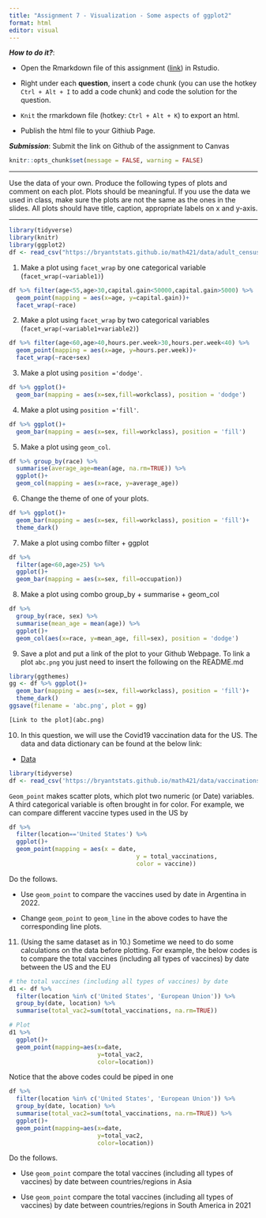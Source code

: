 ```yaml
---
title: "Assignment 7 - Visualization - Some aspects of ggplot2"
format: html
editor: visual
---
```


***How to do it?***:

-   Open the Rmarkdown file of this assignment ([link](assignment7.qmd)) in Rstudio.

-   Right under each **question**, insert a code chunk (you can use the hotkey `Ctrl + Alt + I` to add a code chunk) and code the solution for the question.

-   `Knit` the rmarkdown file (hotkey: `Ctrl + Alt + K`) to export an html.

-   Publish the html file to your Githiub Page.

***Submission***: Submit the link on Github of the assignment to Canvas

```r
knitr::opts_chunk$set(message = FALSE, warning = FALSE)
```

------------------------------------------------------------------------

Use the data of your own. Produce the following types of plots and comment on each plot. Plots should be meaningful. If you use the data we used in class, make sure the plots are not the same as the ones in the slides. All plots should have title, caption, appropriate labels on x and y-axis.

------------------------------------------------------------------------
```r
library(tidyverse)
library(knitr)
library(ggplot2)
df <- read_csv("https://bryantstats.github.io/math421/data/adult_census_missing.csv")
```


1.  Make a plot using `facet_wrap` by one categorical variable (`facet_wrap(~variable1)`)
```r
df %>% filter(age<55,age>30,capital.gain<50000,capital.gain>5000) %>%   ggplot()+
  geom_point(mapping = aes(x=age, y=capital.gain))+
  facet_wrap(~race)
```

2.  Make a plot using `facet_wrap` by two categorical variables (`facet_wrap(~variable1+variable2)`)
```r
df %>% filter(age<60,age>40,hours.per.week>30,hours.per.week<40) %>%   ggplot()+
  geom_point(mapping = aes(x=age, y=hours.per.week))+
  facet_wrap(~race+sex)
```

3.  Make a plot using `position ='dodge'`.
```r
df %>% ggplot()+
  geom_bar(mapping = aes(x=sex,fill=workclass), position = 'dodge')
```

4.  Make a plot using `position ='fill'`.
```r
df %>% ggplot()+
  geom_bar(mapping = aes(x=sex, fill=workclass), position = 'fill')
```

5.  Make a plot using `geom_col`.
```r
df %>% group_by(race) %>% 
  summarise(average_age=mean(age, na.rm=TRUE)) %>% 
  ggplot()+
  geom_col(mapping = aes(x=race, y=average_age))
```

6.  Change the theme of one of your plots.
```r
df %>% ggplot()+
  geom_bar(mapping = aes(x=sex, fill=workclass), position = 'fill')+
  theme_dark()
```

7.  Make a plot using combo filter + ggplot
```r
df %>% 
  filter(age<60,age>25) %>% 
  ggplot()+
  geom_bar(mapping = aes(x=sex, fill=occupation))
```

8.  Make a plot using combo group_by + summarise + geom_col
```r
df %>% 
  group_by(race, sex) %>% 
  summarise(mean_age = mean(age)) %>% 
  ggplot()+
  geom_col(aes(x=race, y=mean_age, fill=sex), position = 'dodge')
```

9.  Save a plot and put a link of the plot to your Github Webpage. To link a plot `abc.png` you just need to insert the following on the README.md
```r
library(ggthemes)
gg <- df %>% ggplot()+
  geom_bar(mapping = aes(x=sex, fill=workclass), position = 'fill')+
  theme_dark()
ggsave(filename = 'abc.png', plot = gg)
```

```r
[Link to the plot](abc.png)
```

10. In this question, we will use the Covid19 vaccination data for the US. The data and data dictionary can be found at the below link:

-   [Data](https://bryantstats.github.io/math421/data/vaccinations-by-manufacturer.csv)

```r
library(tidyverse)
df <- read_csv('https://bryantstats.github.io/math421/data/vaccinations-by-manufacturer.csv')
```

`Geom_point` makes scatter plots, which plot two numeric (or Date) variables. A third categorical variable is often brought in for color. For example, we can compare different vaccine types used in the US by

```r
df %>% 
  filter(location=='United States') %>% 
  ggplot()+
  geom_point(mapping = aes(x = date, 
                                    y = total_vaccinations, 
                                    color = vaccine))
```

Do the follows.

-   Use `geom_point` to compare the vaccines used by date in Argentina in 2022.

-   Change `geom_point` to `geom_line` in the above codes to have the corresponding line plots.

11. (Using the same dataset as in 10.) Sometime we need to do some calculations on the data before plotting. For example, the below codes is to compare the total vaccines (including all types of vaccines) by date between the US and the EU

```r
# the total vaccines (including all types of vaccines) by date
d1 <- df %>% 
  filter(location %in% c('United States', 'European Union')) %>% 
  group_by(date, location) %>% 
  summarise(total_vac2=sum(total_vaccinations, na.rm=TRUE))

# Plot
d1 %>% 
  ggplot()+
  geom_point(mapping=aes(x=date, 
                         y=total_vac2, 
                         color=location))
```

Notice that the above codes could be piped in one

```r
df %>% 
  filter(location %in% c('United States', 'European Union')) %>% 
  group_by(date, location) %>% 
  summarise(total_vac2=sum(total_vaccinations, na.rm=TRUE)) %>% 
  ggplot()+
  geom_point(mapping=aes(x=date, 
                         y=total_vac2, 
                         color=location))
```

Do the follows.

-   Use `geom_point` compare the total vaccines (including all types of vaccines) by date between countries/regions in Asia

-   Use `geom_point` compare the total vaccines (including all types of vaccines) by date between countries/regions in South America in 2021
